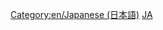 
{{en/Bilingual box| Ja
| このページはOpenTTD Wiki上の全ての'''日本語のページ'''が記載されています。
| This page provides an index for a wide range of subcategories (languages) of '''ARTICLES in [[:Category:en/Other languages|other languages]]''' in OpenTTD Wiki.
Some articles with {{en/s|Other languages}} template with a value in <code>language_page</code> parameter automatically go to the listed subcategories.''}}

[[Category:en/Japanese (日本語)]][[Category:en/Articles in other languages|JA]]